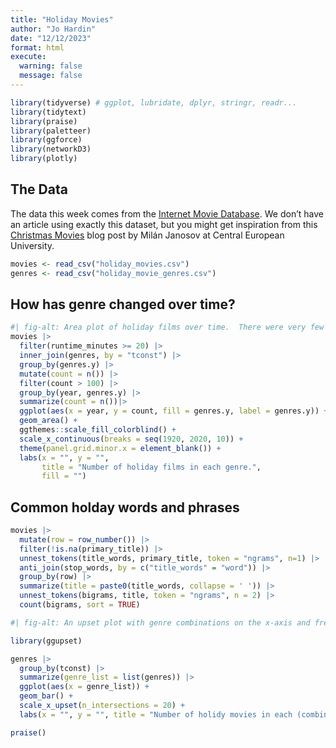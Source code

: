 ```yaml
---
title: "Holiday Movies"
author: "Jo Hardin"
date: "12/12/2023"
format: html
execute:
  warning: false
  message: false
---
```



```r
library(tidyverse) # ggplot, lubridate, dplyr, stringr, readr...
library(tidytext)
library(praise)
library(paletteer)
library(ggforce)
library(networkD3)
library(plotly)
```


## The Data

The data this week comes from the [Internet Movie Database](https://developer.imdb.com/non-commercial-datasets/).
We don't have an article using exactly this dataset, but you might get inspiration from this [Christmas Movies](https://networkdatascience.ceu.edu/article/2019-12-16/christmas-movies) blog post by Milán Janosov at Central European University.

```r
movies <- read_csv("holiday_movies.csv")
genres <- read_csv("holiday_movie_genres.csv")
```



## How has genre changed over time?

```r
#| fig-alt: Area plot of holiday films over time.  There were very few holiday films made before 1980 with the majority of the holiday films being made after 2010. In the 1980s and 1990s there was a higher proportion of animated films than in the 21st century.  Since 2015 there have been a high proportion of romance holiday films.
movies |>
  filter(runtime_minutes >= 20) |>
  inner_join(genres, by = "tconst") |>
  group_by(genres.y) |>
  mutate(count = n()) |>
  filter(count > 100) |>
  group_by(year, genres.y) |>
  summarize(count = n())|>
  ggplot(aes(x = year, y = count, fill = genres.y, label = genres.y)) +
  geom_area() +
  ggthemes::scale_fill_colorblind() +
  scale_x_continuous(breaks = seq(1920, 2020, 10)) +
  theme(panel.grid.minor.x = element_blank()) +
  labs(x = "", y = "", 
       title = "Number of holiday films in each genre.", 
       fill = "")
```


## Common holday words and phrases


```r
movies |>
  mutate(row = row_number()) |>
  filter(!is.na(primary_title)) |>
  unnest_tokens(title_words, primary_title, token = "ngrams", n=1) |>
  anti_join(stop_words, by = c("title_words" = "word")) |>
  group_by(row) |>
  summarize(title = paste0(title_words, collapse = ' ')) |>
  unnest_tokens(bigrams, title, token = "ngrams", n = 2) |>
  count(bigrams, sort = TRUE)
```


```r
#| fig-alt: An upset plot with genre combinations on the x-axis and frequency on the y-axis.  Comedy is the most popular genre, closely followed by Comedy-Romance pair of genres.

library(ggupset)

genres |>
  group_by(tconst) |>
  summarize(genre_list = list(genres)) |>
  ggplot(aes(x = genre_list)) + 
  geom_bar() +
  scale_x_upset(n_intersections = 20) +
  labs(x = "", y = "", title = "Number of holidy movies in each (combination of) genre(s).")
```




```r
praise()
```






